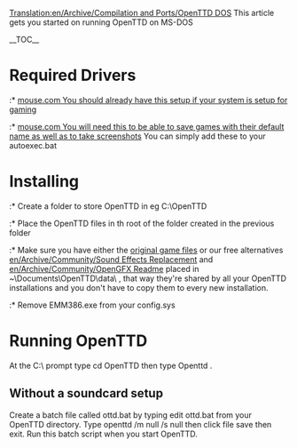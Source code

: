 [[Translation:en/Archive/Compilation and Ports/OpenTTD DOS]]
This article gets you started on running OpenTTD on MS-DOS


__TOC__
=Required Drivers=
:* [http://www.computerhope.com/download/hardware/mouse.zip mouse.com You should already have this setup if your system is setup for gaming]
:* [http://www.ibiblio.org/pub/micro/pc-stuff/freedos/files/util/system/doslfn/0.40/ mouse.com You will need this to be able to save games with their default name as well as to take screenshots]
You can simply add these to your autoexec.bat

=Installing=
:* Create a folder to store OpenTTD in eg C:\OpenTTD
:* Place the OpenTTD files in th root of the folder created in the previous folder
:* Make sure you have either the [[en/Manual/Installation#files-from-ttd|original game files]] or our free alternatives [[en/Archive/Community/Sound Effects Replacement]] and [[en/Archive/Community/OpenGFX Readme]] placed in ~\Documents\OpenTTD\data\ , that way they're shared by all your OpenTTD installations and you don't have to copy them to every new installation.
:* Remove EMM386.exe from your config.sys


=Running OpenTTD=
At the C:\ prompt type cd OpenTTD then type Openttd .
{{en/Note|You should not run OpenTTD as described above if you do not have a soundcard setup as OpenTTD will not exit cleanly.}}

==Without a soundcard setup==

Create a batch file called ottd.bat by typing edit ottd.bat from your OpenTTD directory. Type openttd /m null /s null then click file save then exit. Run this batch script when you start OpenTTD.